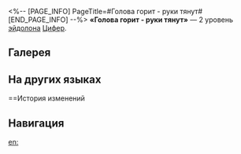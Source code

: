 <%-- [PAGE_INFO]
PageTitle=#Голова горит - руки тянут#
[END_PAGE_INFO] --%>
{{Эйдолон Инфобокс
|Название         = Голова горит - руки тянут
|Изображение      = Эйдолон Голова горит - руки тянут.png
|Персонаж         = Цифер
|Уровень          = 2
|Длительность     = 
|Описание         = Когда Цифер поражает противника, она имеет {{Доп эффект|базовый шанс}} 120% повысить получаемый им урон на 30% на 2 хода.
|Свойство1        = 
|Масштабирование1 = 
}}
'''«Голова горит - руки тянут»''' — 2 уровень [[эйдолон]]а [[Цифер]].

==Галерея==
{{Галерея|position=left|captionalign=center
|Персонаж Цифер Эйдолон 2.png|Осколок Эйдолона
}}

==На других языках==
{{На других языках
|en   = In the Fray, Nab On a Spree
|zhs  = 焦头烂额顺手牵
|zht  = 焦頭爛額順手牽
|ja   = {{Rubi|焦燥|しょうそう}}、
{{Rubi|慌|あわ}}てる{{Rubi|盗賊|とうぞく}}の{{Rubi|手|て}}
|ko   = 주머니를 쓱, 곤경을 틈탄 소매치기
|es   = Rapacería bajo presión
|fr   = Dextérité à toute épreuve
|ru   = Голова горит - руки тянут
|th   = In the Fray, Nab On a Spree
|vi   = Vụng Về Ra Tay, Lấm Lem Ngay
|de   = Sorgenschwere Fingerfertigkeit
|id   = In the Fray, Nab On a Spree
|pt   = Na Confusão, Pegue sem Perdão
}}

==История изменений
{{История изменений|3.5}}

==Навигация==
{{Навык Навбокс|Цифер}}

[[en:]]